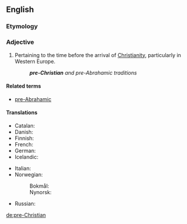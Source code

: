 ==English==

===Etymology===
{{prefix|pre|Christian|lang=en}}

===Adjective===
{{en-adj|head=[[pre-|pre]]-[[Christian]]|-}}

# Pertaining to the time before the arrival of [[Christianity]], particularly in Western Europe.
#: '''''pre-Christian''' and pre-Abrahamic traditions''

====Related terms====
* [[pre-Abrahamic]]

====Translations====
{{trans-top|before the arrival of Christianity}}
* Catalan: {{t|ca|precristià}}
* Danish: {{t|da|førkristen}}
* Finnish: {{t|fi|esikristillinen}}
* French: {{t+|fr|préchrétien }}
* German: {{t+|de|vorchristlich}}
* Icelandic: {{t|is|forkristinn}}
{{trans-mid}}
* Italian: {{t|it|precristiano}}
* Norwegian: 
*: Bokmål: {{t|no|førkristen}}
*: Nynorsk: {{t|nn|førkristen}}
* Russian: {{t+|ru|дохристиа́нский}}
{{trans-bottom}}

[[de:pre-Christian]]